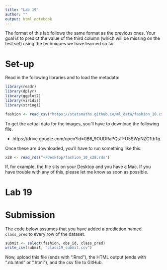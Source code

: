 ```yaml
---
title: "Lab 19"
author: ""
output: html_notebook
---
```


The format of this lab follows the same format as the previous
ones. Your goal is to predict the value of the third column
(which will be missing on the test set) using the techniques
we have learned so far.

# Set-up

Read in the following libraries and to load the metadata:

```r
library(readr)
library(dplyr)
library(ggplot2)
library(viridis)
library(stringi)

fashion <- read_csv("https://statsmaths.github.io/ml_data/fashion_10.csv")
```

To get the actual data for the images, you'll have to download the following
file.

- https://drive.google.com/open?id=0B6_9OUDRaPQsTFU5SWpNZG1tbTg

Once these are downloaded, you'll have to run something like this:

```r
x28 <- read_rds("~/Desktop/fashion_10_x28.rds")
```

If, for example, the file sits on your Desktop and you have a Mac. If you have
trouble with any of this, please let me know as soon as possible.


# Lab 19











# Submission

The code below assumes that you have added a prediction named
`class_pred` to every row of the dataset.

```r
submit <- select(fashion, obs_id, class_pred)
write_csv(submit, "class19_submit.csv")
```

Now, upload this file (ends with ".Rmd"), the HTML output
(ends with ".nb.html" or ".html"), and the csv file to
GitHub.
